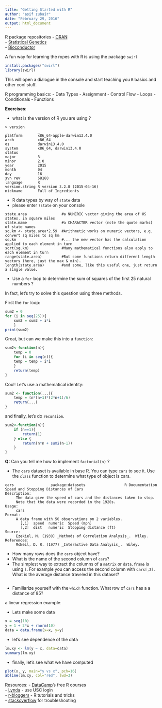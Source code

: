 ```yaml
---
title: "Getting Started with R"
author: "asif zubair"
date: "February 29, 2016"
output: html_document
---
```


R package repositories
- [CRAN](https://cran.r-project.org)  
    - [Statistical Genetics](https://cran.r-project.org/web/views/Genetics.html)  
- [Bioconductor](http://bioconductor.org)  

A fun way for learning the ropes with R is using the package `swirl`

```r
install.packages("swirl")
library(swirl)
```

This will open a dialogue in the console and start teaching you `R` basics and other cool stuff.

R programming basics:
- Data Types
- Assignment
- Control Flow
    - Loops
    - Conditionals
- Functions

__Exercises:__

- what is the version of R you are using ?
```
> version
               _                           
platform       x86_64-apple-darwin13.4.0   
arch           x86_64                      
os             darwin13.4.0                
system         x86_64, darwin13.4.0        
status                                     
major          3                           
minor          2.0                         
year           2015                        
month          04                          
day            16                          
svn rev        68180                       
language       R                           
version.string R version 3.2.0 (2015-04-16)
nickname       Full of Ingredients         
```


- R data types by way of `state` data
- please enter `?state` on your console
```
state.area                #a NUMERIC vector giving the area of US states, in square miles
state.name                #a CHARACTER vector (note the quote marks) of state names 
sq.km <- state.area*2.59  #Arithmetic works on numeric vectors, e.g. convert sq miles to sq km
sq.km                     #... the new vector has the calculation applied to each element in turn
sqrt(sq.km)               #Many mathematical functions also apply to each element in turn 
range(state.area)         #But some functions return different length vectors (here, just the max & min).
length(state.area)        #and some, like this useful one, just return a single value.
```

- Use a `for` loop to determine the sum of squares of the first 25 natural numbers ?

In fact, let's try to solve this question using three methods. 

First the `for` loop:
```r
sum2 = 0
for (i in seq(25)){
    sum2 = sum2 + i*i
    }
print(sum2)
```

Great, but can we make this into a `function`:

```r
sum2<-function(n){
    temp = 0
    for (i in seq(n)){
    temp = temp + i*i
    }
    return(temp)
}
```

Cool! Let's use a mathematical identity:

```r
sum2 <- function(...){
    temp = (n*(n+1)*(2*n+1)/6)
    return(...)
}
```

and finally, let's do `recursion`.

```r
sum2<-function(n){
    if (n==1){
        return(1)
    } else {
        return(n*n + sum2(n-1))
    }
}
```

__Q:__ Can you tell me how to implement `factorial(n)` ?

- The `cars` dataset is available in base R. You can type `cars` to see it. Use the `class` function to determine what type of object is cars.

```
cars                 package:datasets                  R Documentation
Speed and Stopping Distances of Cars
Description:
     The data give the speed of cars and the distances taken to stop.
     Note that the data were recorded in the 1920s.
Usage:
     cars
Format:
     A data frame with 50 observations on 2 variables.
       [,1]  speed  numeric  Speed (mph)            
       [,2]  dist   numeric  Stopping distance (ft) 
Source:
     Ezekiel, M. (1930) _Methods of Correlation Analysis_.  Wiley.
References:
     McNeil, D. R. (1977) _Interactive Data Analysis_.  Wiley.
```

- How many rows does the `cars` object have?
- What is the name of the second column of `cars`?
- The simplest way to extract the columns of a `matrix` or `data.frame` is using `[`. For example you can access the second column with `cars[,2]`. What is the average distance traveled in this dataset?
```r

```
- Familiarize yourself with the `which` function. What row of `cars` has a a distance of 85?

a linear regression example:

- Lets make some data
```r
x = seq(10)
y = 1 + 2*x + rnorm(10)
data = data.frame(x=x, y=y)
```

- let's see dependence of the data
```r
lm.xy <- lm(y ~ x, data=data)
summary(lm.xy)
```

- finally, let's see what we have computed
```r
plot(x, y, main="y vs x", pch=16)
abline(lm.xy, col="red", lwd=3)
```

Resources:
- [DataCamp](https://www.datacamp.com/home)'s free R courses  
- [Lynda](http://itservices.usc.edu/lynda) - use USC login  
- [r-bloggers](http://www.r-bloggers.com) - R tutorials and tricks  
- [stackoverflow](http://stackoverflow.com/questions/tagged/r) for troubleshooting  
